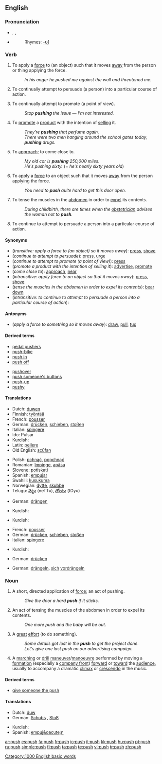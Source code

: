 ==English==
===Pronunciation===
*{{AHD|po͝osh}}, {{IPA|pʊʃ}}, {{SAMPA|/pUS/}}
*{{audio|en-us-push.ogg|Audio (US)}}
*:Rhymes: [[Rhymes:English:-ʊʃ|-ʊʃ]]

===Verb===
{{en-verb|push|es}}

#{{transitive}} To apply a [[force]] to (an object) such that it moves [[away]] from the person or thing applying the force.
#:''In his anger he pushed me against the wall and threatened me.''
#{{transitive}} To continually attempt to persuade (a person) into a particular course of action.
#{{transitive}} To continually attempt to promote (a point of view).
#:''Stop '''pushing''' the issue &mdash; I'm not interested.''
#{{transitive}} To [[promote]] a [[product]] with the intention of [[sell]]ing it.
#:''They're '''pushing''' that perfume again.''
#:''There were two men hanging around the school gates today, '''pushing''' drugs.''
#{{context|informal|transitive}} To [[approach]]; to come close to.
#:''My old car is '''pushing''' 250,000 miles.''
#:''He's pushing sixty.'' (= ''he's nearly sixty years old'')
#{{intransitive}} To apply a [[force]] to an object such that it moves [[away]] from the person applying the force.
#:''You need to '''push''' quite hard to get this door open.''
#{{intransitive}} To tense the muscles in the [[abdomen]] in order to [[expel]] its contents.
#:''During childbirth, there are times when the [[obstetrician]] advises the woman not to '''push'''.''
#{{intransitive}} To continue to attempt to persuade a person into a particular course of action.

====Synonyms====
*(''transitive: apply a force to (an object) so it moves away''): [[press]], [[shove]]
*(''continue to attempt to persuade''): [[press]], [[urge]]
*(''continue to attempt to promote (a point of view)''): [[press]]
*(''promote a product with the intention of selling it''): [[advertise]], [[promote]]
*(''come close to''): [[approach]], [[near]]
*(''intransitive: apply force to an object so that it moves away''): [[press]], [[shove]]
*(''tense the muscles in the abdomen in order to expel its contents''): [[bear down]]
*(''intransitive: to continue to attempt to persuade a person into a particular course of action''):

====Antonyms====
*(''apply a force to something so it moves away''): [[draw]], [[pull]], [[tug]]

====Derived terms====
{{top2}}
<!--"give someone the push-off" is derived from "push off"-->
*[[pedal pushers]]
*[[push-bike]]
*[[push in]]<!--jump the queue/line-->
*[[push off]]<!--also imperative-->
{{mid2}}
*[[pushover]]<!--noun-->
*[[push someone's buttons]]
*[[push-up]]
*[[pushy]]
{{bottom2}}

====Translations====
{{trans-top|transitive: apply a force to (an object) so that it moves away}}
*Dutch: [[duwen]]
*Finnish: [[työntää]]
*French: [[pousser]]
*German: [[drücken]], [[schieben]], [[stoßen]]
*Italian: [[spingere]]
*Ido: Pulsar
*Kurdish: {{KUchar|[[پاڵ دان]]}}
*Latin: [[pellere]]
*Old English: [[scufan|scūfan]]
{{trans-mid}}
*Polish: [[pchnąć]], [[popchnąć]]
*Romanian: [[împinge]], [[apăsa]]
*Slovene: [[potiskati]]
*Spanish: [[empujar]]
*Swahili: [[kusukuma]]
*Norwegian: [[dytte]], [[skubbe]]
*Telugu: [[నెట్టు]] (neTTu), [[తోయు]] (tOyu)
{{trans-bottom}}

{{trans-top|continually attempt to persuade (a person)}}
*German: [[drängen]]
{{trans-mid}}
*Kurdish: {{KUchar|[[پاڵ پێوه‌نان]]}}
{{trans-bottom}}

{{trans-top|continually attempt to promote (a point of view)}}
{{trans-mid}}
*Kurdish: {{KUchar|[[پاڵ پێوه‌نان]]}}
{{trans-bottom}}

{{trans-top|promote (a product)}}
{{trans-mid}}
{{trans-bottom}}

{{trans-top|intransitive: apply force to an object so that it moves away}}
*French: [[pousser]]
*German: [[drücken]], [[schieben]], [[stoßen]]
*Italian: [[spingere]]
{{trans-mid}}
*Kurdish: {{KUchar|[[پاڵ نان]]}}
{{trans-bottom}}

{{trans-top|intransitive: tense the muscles of the abdomen}}
*German: [[drücken]]
{{trans-mid}}
{{trans-bottom}}

{{trans-top|(intrans.) continue to attempt to persuade a person into a particular course of action}}
{{trans-mid}}
{{trans-bottom}}

{{trans-top|try to skip positions in a queue}}
*German: [[drängeln]], [[sich]] [[vordrängeln]]
{{trans-mid}}
{{trans-bottom}}

===Noun===
{{en-noun|es}}

# A short, directed application of [[force]]; an act of pushing.
#:''Give the door a hard '''push''' if it sticks.''
# An act of tensing the muscles of the abdomen in order to expel its contents.
#:''One more push and the baby will be out.''
# A [[great]] [[effort]] (to do something).
#:''Some details got lost in the '''push''' to get the project done.''
#:''Let's give one last push on our advertising campaign.''
#{{military}} A [[marching]] or [[drill]] [[maneuver]]/[[manoeuvre]] performed by moving a [[formation]] (especially a [[company front]]) [[forward]] or [[toward]] the [[audience]], usually to accompany a dramatic [[climax]] or [[crescendo]] in the music.

====Derived terms====
*[[give someone the push]]

====Translations====
{{trans-top|short, directed application of force; act of pushing}}
*Dutch: [[duw]] {{m}}
*German: [[Schubs]] {{m}}, [[Stoß]] {{m}}
{{trans-mid}}
*Kurdish: {{KUchar|[[پاڵ]]}}
*Spanish: [[empuj&oacute;n]] {{m}}
{{trans-bottom}}

{{trans-top|act of tensing the muscles of the abdomen in order to expel its contents}}
{{trans-mid}}
{{trans-bottom}}

{{trans-top|great effort (to do something)}}
{{trans-mid}}
{{trans-bottom}}

{{trans-top|military: marching or drill maneuvre}}
{{trans-mid}}
{{trans-bottom}}

[[Category:1000 English basic words]]

[[ar:push]]
[[es:push]]
[[fa:push]]
[[fr:push]]
[[io:push]]
[[it:push]]
[[kk:push]]
[[hu:push]]
[[pt:push]]
[[ru:push]]
[[simple:push]]
[[fi:push]]
[[ta:push]]
[[te:push]]
[[vi:push]]
[[tr:push]]
[[zh:push]]